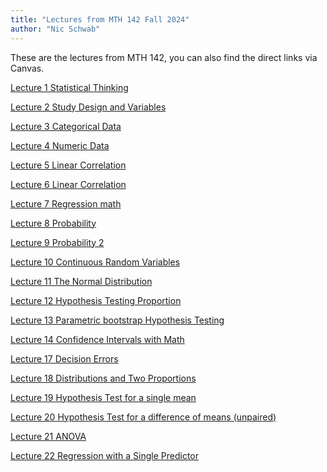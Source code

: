```yaml
---
title: "Lectures from MTH 142 Fall 2024"
author: "Nic Schwab"
---
```


These are the lectures from MTH 142, you can also find the direct links via Canvas. 

[Lecture 1 Statistical Thinking](lectures/day-1-statistical-thinking.html)

[Lecture 2 Study Design and Variables](lectures/2_sampling.qmd)

[Lecture 3 Categorical Data](/lectures/3_categorical_data.qmd)

[Lecture 4 Numeric Data](/lectures/4_Numeric_Data.qmd)

[Lecture 5 Linear Correlation](lectures/5_linear_regression_1_predictor.qmd)

[Lecture 6 Linear Correlation](lectures/6_Linear_regression_part_2.qmd)

[Lecture 7 Regression math](lectures/7_regression-by-hand.qmd)

[Lecture 8 Probability](lectures/8_Probability_1.qmd)

[Lecture 9 Probability 2](lectures/9_Probability_2.qmd)

[Lecture 10 Continuous Random Variables](lectures/10_continuous_rv.qmd)

[Lecture 11 The Normal Distribution](lectures/11_Normal_Dist.qmd)

[Lecture 12 Hypothesis Testing Proportion](lectures/12_hypothesis_test_prop.qmd)

[Lecture 13 Parametric bootstrap Hypothesis Testing](lectures/13_parametric_boot.qmd)

<!-- [Lecture 15 Non-parametric bootstrap Confidence Intervals](lectures/17_bootstrap_CI_proportion.qmd) -->

[Lecture 14 Confidence Intervals with Math](lectures/14__CI_prop_mathematically.qmd)

[Lecture 17 Decision Errors](lectures/17_decision_error_tidying_up.qmd)

[Lecture 18 Distributions and Two Proportions](lectures/18_Two_Proportions.qmd)

[Lecture 19 Hypothesis Test for a single mean](lectures/19_single_mean.qmd)

[Lecture 20 Hypothesis Test for a difference of means (unpaired)](lectures/20_diff-of-means.qmd)

[Lecture 21 ANOVA](lectures/21_ANOVA.qmd)

[Lecture 22 Regression with a Single Predictor](lectures/23_linear_regression.qmd)

<!-- [Lecture 23 Prof. Kurtz-Garcia](https://drive.google.com/file/d/1qBB3kJL0HJxSDSy2tWqqBDFLrtgn1YAC/view?usp=sharing) -->
